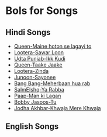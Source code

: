 = Bols for Songs =

== Hindi Songs ==
* [[Queen-Maine hoton se lagayi to]]
* [[Lootera-Sawar Loon]]
* [[Udta Punjab-Ikk Kudi]]
* [[Queen-Taake Jaake]]
* [[Lootera-Zinda]]
* [[Junoon-Sayonee]]
* [[Bang Bang-Meherbaan hua rab]]
* [[SalmEIshq-Ya Rabba]]
* [[Paap-Man ki Lagan]]
* [[Bobby Jasoos-Tu]]
* [[Jodha Akhbar-Khwaja Mere Khwaja]]

== English Songs ==
